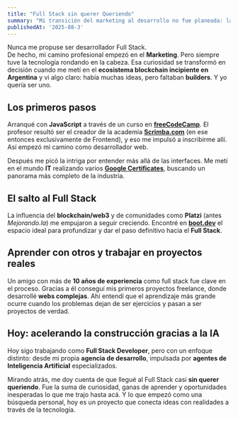 ```yaml
---
title: "Full Stack sin querer Queriendo"
summary: "Mi transición del marketing al desarrollo no fue planeada: la curiosidad por la tecnología, el boom del blockchain y la necesidad de aprender nuevas herramientas me llevaron, casi sin darme cuenta, a convertirme en Full Stack Developer. Hoy sigo construyendo, esta vez con IA y desde mi propia agencia."
publishedAt: '2025-08-3'
---
```

Nunca me propuse ser desarrollador Full Stack.  
De hecho, mi camino profesional empezó en el **Marketing**. Pero siempre tuve la tecnología rondando en la cabeza. Esa curiosidad se transformó en decisión cuando me metí en el **ecosistema blockchain incipiente en Argentina** y vi algo claro: había muchas ideas, pero faltaban **builders**. Y yo quería ser uno.  

## Los primeros pasos
Arranqué con **JavaScript** a través de un curso en [**freeCodeCamp**](https://youtu.be/jS4aFq5-91M). El profesor resultó ser el creador de la academia [**Scrimba.com**](https://scrimba.com/home) (en ese entonces exclusivamente de Frontend), y eso me impulsó a inscribirme allí. Así empezó mi camino como desarrollador web.  

Después me picó la intriga por entender más allá de las interfaces. Me metí en el mundo **IT** realizando varios [**Google Certificates**](https://grow.google/certificates/), buscando un panorama más completo de la industria.  

## El salto al Full Stack
La influencia del **blockchain/web3** y de comunidades como **Platzi** (antes *Mejorando.la*) me empujaron a seguir creciendo. Encontré en [**boot.dev**](https://www.boot.dev/?bannerlord=gonza) el espacio ideal para profundizar y dar el paso definitivo hacia el **Full Stack**.  

## Aprender con otros y trabajar en proyectos reales
Un amigo con más de **10 años de experiencia** como full stack fue clave en el proceso. Gracias a él conseguí mis primeros proyectos freelance, donde desarrollé **webs complejas**. Ahí entendí que el aprendizaje más grande ocurre cuando los problemas dejan de ser ejercicios y pasan a ser proyectos de verdad.  

## Hoy: acelerando la construcción gracias a la IA
Hoy sigo trabajando como **Full Stack Developer**, pero con un enfoque distinto: desde mi propia **agencia de desarrollo**, impulsada por **agentes de Inteligencia Artificial** especializados.  



Mirando atrás, me doy cuenta de que llegué al Full Stack casi **sin querer queriendo**. Fue la suma de curiosidad, ganas de aprender y oportunidades inesperadas lo que me trajo hasta acá. Y lo que empezó como una búsqueda personal, hoy es un proyecto que conecta ideas con realidades a través de la tecnología.  
